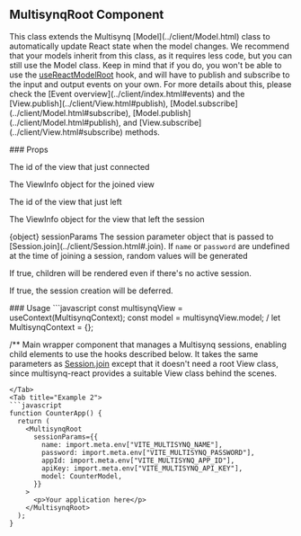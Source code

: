 ## MultisynqRoot Component

<a id="multisynqroot"></a>
<p>This class extends the Multisynq [Model](../client/Model.html) class to automatically update React state when the model changes. We recommend that your models inherit from this class, as it requires less code, but you can still use the Model class. Keep in mind that if you do, you won't be able to use the <a href="#usereactmodelroot">useReactModelRoot</a> hook, and will have to publish and subscribe to the input and output events on your own. For more details about this, please check the [Event overview](../client/index.html#events) and the [View.publish](../client/View.html#publish), [Model.subscribe](../client/Model.html#subscribe), [Model.publish](../client/Model.html#publish), and [View.subscribe](../client/View.html#subscribe) methods.</p>
### Props
<ResponseField>
<ResponseField name="viewId" type="string">
<p>The id of the view that just connected</p>
</ResponseField>
<ResponseField name="viewInfo" type="ViewInfo">
<p>The ViewInfo object for the joined view</p>
</ResponseField>
<ResponseField name="viewId" type="string">
<p>The id of the view that just left</p>
</ResponseField>
<ResponseField name="viewInfo" type="ViewInfo">
<p>The ViewInfo object for the view that left the session</p>
</ResponseField>
<ResponseField name="{object}" type="any">
<p>{object} sessionParams The session parameter object that is passed to [Session.join](../client/Session.html#.join). If <code>name</code> or <code>password</code> are undefined at the time of joining a session, random values will be generated</p>
</ResponseField>
<ResponseField name="[showChildrenWithoutSession=false]" type="boolean">
<p>If true, children will be rendered even if there's no active session.</p>
</ResponseField>
<ResponseField name="[deferSession=false]" type="boolean">
<p>If true, the session creation will be deferred.</p>
</ResponseField>
</ResponseField>
### Usage
<Tabs>
  <Tab title="Example 1">
  ```javascript
  const multisynqView = useContext(MultisynqContext);
  const model = multisynqView.model;
  /
  let MultisynqContext = {};
  
  /**
  Main wrapper component that manages a Multisynq sessions, enabling child elements to use the hooks described below.
  It takes the same parameters as [Session.join](../client/Session.html#.join) except that it doesn't need a root View class,
  since multisynq-react provides a suitable View class behind the scenes.
  ```
  </Tab>
  <Tab title="Example 2">
  ```javascript
  function CounterApp() {
    return (
      <MultisynqRoot
        sessionParams={{
          name: import.meta.env["VITE_MULTISYNQ_NAME"],
          password: import.meta.env["VITE_MULTISYNQ_PASSWORD"],
          appId: import.meta.env["VITE_MULTISYNQ_APP_ID"],
          apiKey: import.meta.env["VITE_MULTISYNQ_API_KEY"],
          model: CounterModel,
        }}
      >
        <p>Your application here</p>
      </MultisynqRoot>
    );
  }
  ```
  </Tab>
</Tabs>